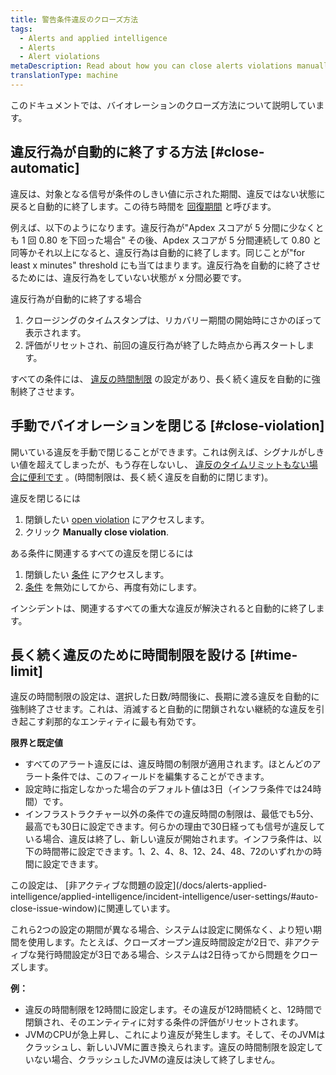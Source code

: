 ```yaml
---
title: 警告条件違反のクローズ方法
tags:
  - Alerts and applied intelligence
  - Alerts
  - Alert violations
metaDescription: Read about how you can close alerts violations manually and automatically.
translationType: machine
---
```


このドキュメントでは、バイオレーションのクローズ方法について説明しています。

## 違反行為が自動的に終了する方法 [#close-automatic]

違反は、対象となる信号が条件のしきい値に示された期間、違反ではない状態に戻ると自動的に終了します。この待ち時間を [回復期間](/docs/using-new-relic/welcome-new-relic/get-started/glossary#recovery-period) と呼びます。

例えば、以下のようになります。違反行為が"Apdex スコアが 5 分間に少なくとも 1 回 0.80 を下回った場合" その後、Apdex スコアが 5 分間連続して 0.80 と同等かそれ以上になると、違反行為は自動的に終了します。同じことが"for least x minutes" threshold にも当てはまります。違反行為を自動的に終了させるためには、違反行為をしていない状態が x 分間必要です。

違反行為が自動的に終了する場合

1. クロージングのタイムスタンプは、リカバリー期間の開始時にさかのぼって表示されます。
2. 評価がリセットされ、前回の違反行為が終了した時点から再スタートします。

すべての条件には、 [違反の時間制限](#time-limit) の設定があり、長く続く違反を自動的に強制終了させます。

## 手動でバイオレーションを閉じる [#close-violation]

開いている違反を手動で閉じることができます。これは例えば、シグナルがしきい値を超えてしまったが、もう存在しないし、 [違反のタイムリミットもない場合に便利です](#time-limit) 。(時間制限は、長く続く違反を自動的に閉じます)。

違反を閉じるには

1. 閉鎖したい [open violation](/docs/alerts/new-relic-alerts/reviewing-alert-incidents/view-violation-event-details-incidents#view-violations) にアクセスします。
2. クリック **Manually close violation**.

ある条件に関連するすべての違反を閉じるには

1. 閉鎖したい [条件](/docs/alerts/new-relic-alerts/defining-conditions/define-alert-conditions#alert-condition-view) にアクセスします。
2. [条件](/docs/alerts/new-relic-alerts/configuring-alert-policies/update-or-disable-policies-conditions#condition-on-off) を無効にしてから、再度有効にします。

<Callout variant="important">
  インシデントは、関連するすべての重大な違反が解決されると自動的に終了します。
</Callout>

## 長く続く違反のために時間制限を設ける [#time-limit]

違反の時間制限の設定は、選択した日数/時間後に、長期に渡る違反を自動的に強制終了させます。これは、消滅すると自動的に閉鎖されない継続的な違反を引き起こす刹那的なエンティティに最も有効です。

**限界と既定値**

* すべてのアラート違反には、違反時間の制限が適用されます。ほとんどのアラート条件では、このフィールドを編集することができます。
* 設定時に指定しなかった場合のデフォルト値は3日（インフラ条件では24時間）です。
* インフラストラクチャー以外の条件での違反時間の制限は、最低でも5分、最高でも30日に設定できます。何らかの理由で30日経っても信号が違反している場合、違反は終了し、新しい違反が開始されます。インフラ条件は、以下の時間帯に設定できます。1、2、4、8、12、24、48、72のいずれかの時間に設定できます。

<Callout variant="tip">
  この設定は、 [非アクティブな問題の設定](/docs/alerts-applied-intelligence/applied-intelligence/incident-intelligence/user-settings/#auto-close-issue-window)に関連しています。

  これら2つの設定の期間が異なる場合、システムは設定に関係なく、より短い期間を使用します。たとえば、クローズオープン違反時間設定が2日で、非アクティブな発行時間設定が3日である場合、システムは2日待ってから問題をクローズします。
</Callout>

**例：**

* 違反の時間制限を12時間に設定します。その違反が12時間続くと、12時間で閉鎖され、そのエンティティに対する条件の評価がリセットされます。
* JVMのCPUが急上昇し、これにより違反が発生します。そして、そのJVMはクラッシュし、新しいJVMに置き換えられます。違反の時間制限を設定していない場合、クラッシュしたJVMの違反は決して終了しません。